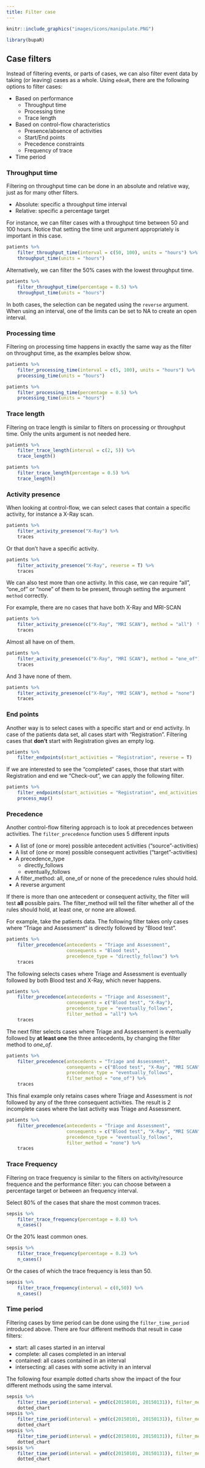 ```yaml
---
title: Filter case
---
```


```r
knitr::include_graphics("images/icons/manipulate.PNG")

```

```r
library(bupaR)
```


## Case filters

Instead of filtering events, or parts of cases, we can also filter event data by taking (or leaving) cases as a whole. Using `edeaR`, there are the following options to filter cases:

*	Based on performance
	*	Throughput time
	*	Processing time
	*	Trace length
*	Based on control-flow characteristics
	*	Presence/absence of activities
	*	Start/End points
	*	Precedence constraints
	*	Frequency of trace
*	Time period

### Throughput time

Filtering on throughput time can be done in an absolute and relative way, just as for many other filters.

*	Absolute: specific a throughput time interval
*	Relative: specific a percentage target

For instance, we can filter cases with a throughput time between 50 and 100 hours. Notice that setting the time unit argument appropriately is important in this case.

```r
patients %>%
	filter_throughput_time(interval = c(50, 100), units = "hours") %>%
	throughput_time(units = "hours")
```

Alternatively, we can filter the 50% cases with the lowest throughput time.

```r
patients %>%
	filter_throughput_time(percentage = 0.5) %>%
	throughput_time(units = "hours")
```

In both cases, the selection can be negated using the `reverse` argument. When using an interval, one of the limits can be set to NA to create an open interval. 

### Processing time

Filtering on processing time happens in exactly the same way as the filter on throughput time, as the examples below show. 

```r
patients %>%
	filter_processing_time(interval = c(5, 100), units = "hours") %>%
	processing_time(units = "hours")
```

```r
patients %>%
	filter_processing_time(percentage = 0.5) %>%
	processing_time(units = "hours")
```

### Trace length

Filtering on trace length is similar to filters on processing or throughput time. Only the units argument is not needed here. 

```r
patients %>%
	filter_trace_length(interval = c(2, 5)) %>%
	trace_length()
```

```r
patients %>%
	filter_trace_length(percentage = 0.5) %>%
	trace_length()
```

### Activity presence

When looking at control-flow, we can select cases that contain a specific activity, for instance a X-Ray scan.

```r
patients %>%
	filter_activity_presence("X-Ray") %>%
	traces
```

Or that don't have a specific activity.

```r
patients %>%
	filter_activity_presence("X-Ray", reverse = T) %>%
	traces
```

We can also test more than one activity. In this case, we can require "all", "one_of" or "none" of them to be present, through setting the argument `method` correctly. 


For example, there are no cases that have both X-Ray and MRI-SCAN
```r
patients %>%
	filter_activity_presence(c("X-Ray", "MRI SCAN"), method = "all")  %>%
	traces
```

Almost all have on of them.

```r
patients %>%
	filter_activity_presence(c("X-Ray", "MRI SCAN"), method = "one_of")  %>%
	traces
```

And 3 have none of them. 

```r
patients %>%
	filter_activity_presence(c("X-Ray", "MRI SCAN"), method = "none")  %>%
	traces
```

### End points

Another way is to select cases with a specific start and or end activity. In case of the patients data set, all cases start with "Registration". Filtering cases that __don't__ start with Registration gives an empty log.

```r
patients %>%
	filter_endpoints(start_activities = "Registration", reverse = T)
```

If we are interested to see the "completed" cases, those that start with Registration and end we "Check-out", we can apply the following filter.

```r
patients %>%
	filter_endpoints(start_activities = "Registration", end_activities = "Check-out") %>%
	process_map()
```

### Precedence

Another control-flow filtering approach is to look at precedences between activities. The `filter_precedence` function uses 5 different inputs

*	A list of (one or more) possible antecedent activities ("source"-activities)
*	A list of (one or more) possible consequent activities ("target"-activities)
*	A precedence_type
	*	directly_follows
	*	eventually_follows
*	A filter_method: all, one_of or none of the precedence rules should hold.
*	A reverse argument

If there is more than one antecedent or consequent activity, the filter will test __all__ possible pairs. The filter_method will tell the filter whether all of the rules should hold, at least one, or none are allowed.

For example, take the patients data. The following filter takes only cases where "Triage and Assessment" is directly followed by "Blood test".



```r
patients %>%
	filter_precedence(antecedents = "Triage and Assessment",
					  consequents = "Blood test",
					  precedence_type = "directly_follows") %>%
	traces
```

The following selects cases where Triage and Assessment is eventually followed by both Blood test and X-Ray, which never happens.

```r
patients %>%
	filter_precedence(antecedents = "Triage and Assessment",
					  consequents = c("Blood test", "X-Ray"),
					  precedence_type = "eventually_follows",
					  filter_method = "all") %>%
	traces
```

The next filter selects cases where Triage and Assessement is eventually followed by __at least one__ the three antecedents, by changing the filter method to _one_of_. 

```r
patients %>%
	filter_precedence(antecedents = "Triage and Assessment",
					  consequents = c("Blood test", "X-Ray", "MRI SCAN"),
					  precedence_type = "eventually_follows",
					  filter_method = "one_of") %>%
	traces
```

This final example only retains cases where Triage and Assessment is _not_ followed by any of the three consequent activities. The result is 2 incomplete cases where the last activity was Triage and Assessment. 

```r
patients %>%
	filter_precedence(antecedents = "Triage and Assessment",
					  consequents = c("Blood test", "X-Ray", "MRI SCAN"),
					  precedence_type = "eventually_follows",
					  filter_method = "none") %>%
	traces
```

### Trace Frequency

Filtering on trace frequency is similar to the filters on activity/resource frequence and the performance filter: you can 
choose between a percentage target or between an frequency interval.

Select 80% of the cases that share the most common traces.

```r
sepsis %>%
	filter_trace_frequency(percentage = 0.8) %>%
	n_cases()
```

Or the 20% least common ones. 

```r
sepsis %>%
	filter_trace_frequency(percentage = 0.2) %>%
	n_cases()
```

Or the cases of which the trace frequency is less than 50.

```r
sepsis %>%
	filter_trace_frequency(interval = c(0,50)) %>%
	n_cases()
```

### Time period
	
Filtering cases by time period can be done using the `filter_time_period` introduced above. There are four different methods that result in case filters:

*	start: all cases started in an interval
*	complete: all cases completed in an interval
*	contained: all cases contained in an interval
*	intersecting: all cases with some activity in an interval
	
The following four example dotted charts show the impact of the four different methods using the same interval. 

```r
sepsis %>%
	filter_time_period(interval = ymd(c(20150101, 20150131)), filter_method = "start") %>%
	dotted_chart
sepsis %>%
	filter_time_period(interval = ymd(c(20150101, 20150131)), filter_method = "complete") %>%
	dotted_chart
sepsis %>%
	filter_time_period(interval = ymd(c(20150101, 20150131)), filter_method = "contained") %>%
	dotted_chart
sepsis %>%
	filter_time_period(interval = ymd(c(20150101, 20150131)), filter_method = "intersecting") %>%
	dotted_chart
```

	